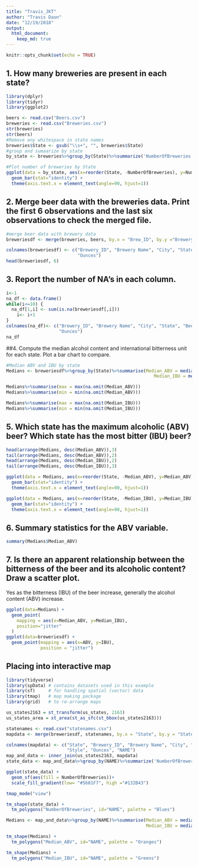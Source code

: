 ```yaml
---
title: "Travis_JKT"
author: "Travis Daun"
date: "12/19/2018"
output: 
  html_document:
    keep_md: true
---
```

```r
knitr::opts_chunk$set(echo = TRUE)
```
## 1. How many breweries are present in each state?
```r
library(dplyr)
library(tidyr)
library(ggplot2)

beers <- read.csv("Beers.csv")
breweries <- read.csv("Breweries.csv")
str(breweries)
str(beers)
#Remove any whitespace in state names
breweries$State <- gsub("\\s+", "", breweries$State)
#group and sumaarize by state
by_state <- breweries%>%group_by(State)%>%summarize('NumberOfBreweries' = n())

#Plot number of breweries by State
ggplot(data = by_state, aes(x=reorder(State, -NumberOfBreweries), y=NumberOfBreweries)) +
  geom_bar(stat="identity") +
  theme(axis.text.x = element_text(angle=90, hjust=1))
```

## 2. Merge beer data with the breweries data. Print the first 6 observations and the last six observations to check the merged file.
```r
#merge beer data with brewery data
breweriesdf <- merge(breweries, beers, by.x = "Brew_ID", by.y ="Brewery_id")

colnames(breweriesdf) <- c("Brewery_ID", "Brewery Name", "City", "State", "Beer Name", "Beer_ID", "ABV", "IBU", "Style",
                           "Ounces")
head(breweriesdf, 6)
```
## 3. Report the number of NA's in each column.
```r
i<-1
na_df <- data.frame()
while(i<=10) {
  na_df[1,i] <- sum(is.na(breweriesdf[,i]))
    i<- i+1
}
colnames(na_df)<- c("Brewery_ID", "Brewery Name", "City", "State", "Beer Name", "Beer_ID", "ABV", "IBU", "Style",
                    "Ounces")
na_df
```
##4. Compute the median alcohol content and international bitterness unit for each state. Plot a bar chart to compare.
```r
#Median ABV and IBU by state
Medians <- breweriesdf%>%group_by(State)%>%summarise(Median_ABV = median(na.omit(ABV)), 
                                                        Median_IBU = median(na.omit(IBU)))

Medians%>%summarise(max = max(na.omit(Median_ABV)))
Medians%>%summarise(min = min(na.omit(Median_ABV)))

Medians%>%summarise(max = max(na.omit(Median_IBU)))
Medians%>%summarise(min = min(na.omit(Median_IBU)))
```
## 5. Which state has the maximum alcoholic (ABV) beer? Which state has the most bitter (IBU) beer?
```r

head(arrange(Medians, desc(Median_ABV)),3)
tail(arrange(Medians, desc(Median_ABV)),2)
head(arrange(Medians, desc(Median_IBU)),2)
tail(arrange(Medians, desc(Median_IBU)),3)

ggplot(data = Medians, aes(x=reorder(State, -Median_ABV), y=Median_ABV)) +
  geom_bar(stat="identity") +
  theme(axis.text.x = element_text(angle=90, hjust=1))

ggplot(data = Medians, aes(x=reorder(State, -Median_IBU), y=Median_IBU)) +
  geom_bar(stat="identity") +
  theme(axis.text.x = element_text(angle=90, hjust=1))
```

## 6. Summary statistics for the ABV variable.

```r
summary(Medians$Median_ABV)
```

## 7. Is there an apparent relationship between the bitterness of the beer and its alcoholic content? Draw a scatter plot.
Yes as the bitterness (IBU) of the beer increase, generally the alcohol content (ABV) increase.
```r
ggplot(data=Medians) +
  geom_point(
    mapping = aes(x=Median_ABV, y=Median_IBU),
    position="jitter"
  )
ggplot(data=breweriesdf) +
  geom_point(mapping = aes(x=ABV, y=IBU),
             position = "jitter")
```
## Placing into interactive map
```r
library(tidyverse)
library(spData) # contains datasets used in this example
library(sf)     # for handling spatial (vector) data
library(tmap)   # map making package
library(grid)   # to re-arrange maps

us_states2163 = st_transform(us_states, 2163)
us_states_area = st_area(st_as_sfc(st_bbox(us_states2163)))

statenames <- read.csv("statenames.csv")
mapdata <- merge(breweriesdf, statenames, by.x = "State", by.y = "State")

colnames(mapdata) <- c("State", "Brewery_ID", "Brewery Name", "City", "Beer_ID", "Beer Name", "ABV", "IBU",
                       "Style", "Ounces", "NAME")
map_and_data <- inner_join(us_states2163, mapdata)
state_data <- map_and_data%>%group_by(NAME)%>%summarize('NumberOfBreweries' = n())

ggplot(state_data) +
  geom_sf(aes(fill = NumberOfBreweries))+
  scale_fill_gradient(low= "#5681F7", high ="#132B43")

tmap_mode("view")

tm_shape(state_data) +
  tm_polygons("NumberOfBreweries", id="NAME", palette = "Blues")

Medians <- map_and_data%>%group_by(NAME)%>%summarise(Median_ABV = median(na.omit(ABV)), 
                                                     Median_IBU = median(na.omit(IBU)))

tm_shape(Medians) +
  tm_polygons("Median_ABV", id="NAME", palette = "Oranges")

tm_shape(Medians) +
  tm_polygons("Median_IBU", id="NAME", palette = "Greens")
```